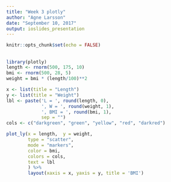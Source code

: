 ```yaml
---
title: "Week 3 plotly"
author: "Agne Larsson"
date: "September 10, 2017"
output: ioslides_presentation
---
```


```r
knitr::opts_chunk$set(echo = FALSE)
```

##

```r
library(plotly)
length <- rnorm(500, 175, 10)
bmi <- rnorm(500, 28, 5)
weight = bmi * (length/100)**2

x <- list(title = "Length")
y <- list(title = "Weight")
lbl <- paste('L = ', round(length, 0),
             ', W = ', round(weight, 1),
             ', BMI = ', round(bmi, 1),
             sep = "")
cols <- c("darkgreen", "green", "yellow", "red", "darkred")

plot_ly(x = length,  y = weight,
        type = "scatter",
        mode = "markers",
        color = bmi,
        colors = cols,
        text = lbl
        ) %>%
        layout(xaxis = x, yaxis = y, title = 'BMI')
```
